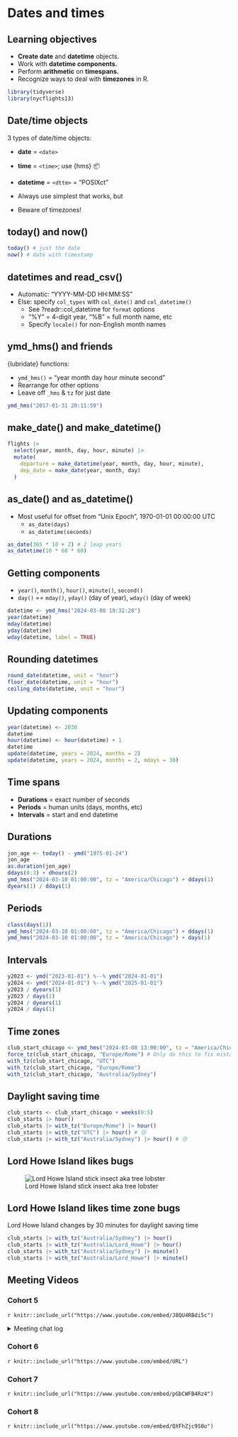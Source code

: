 # Dates and times

## Learning objectives

-   **Create date** and **datetime** objects.
-   Work with **datetime components.**
-   Perform **arithmetic** on **timespans.**
-   Recognize ways to deal with **timezones** in R.

```r
library(tidyverse)
library(nycflights13)
```

## Date/time objects {-}

3 types of date/time objects:

-   **date** = `<date>`
-   **time** = `<time>`; use {hms} 📦
-   **datetime** = `<dttm>` = "POSIXct"

-   Always use simplest that works, but
-   Beware of timezones!

## today() and now() {-}

```r
today() # just the date
now() # date with timestamp
```

## datetimes and read_csv() {-}

-   Automatic: "YYYY-MM-DD HH:MM:SS"
-   Else: specify `col_types` with `col_date()` and `col_datetime()`
    -   See ?readr::col_datetime for `format` options
    -   "%Y" = 4-digit year, "%B" = full month name, etc
    -   Specify `locale()` for non-English month names

## ymd_hms() and friends {-}

{lubridate} functions:

-   `ymd_hms()` = "year month day hour minute second"
-   Rearrange for other options
-   Leave off `_hms` & `tz` for just date

```r
ymd_hms("2017-01-31 20:11:59")
```

## make_date() and make_datetime() {-}

```r
flights |> 
  select(year, month, day, hour, minute) |> 
  mutate(
    departure = make_datetime(year, month, day, hour, minute),
    dep_date = make_date(year, month, day)
  )
```

## as_date() and as_datetime() {-}

-   Most useful for offset from "Unix Epoch", 1970-01-01 00:00:00 UTC
    -   `as_date(days)`
    -   `as_datetime(seconds)`

```r
as_date(365 * 10 + 2) # 2 leap years
as_datetime(10 * 60 * 60)
```

## Getting components {-}

-   `year()`, `month()`, `hour()`, `minute()`, `second()`
-   `day()` == `mday()`, `yday()` (day of year), `wday()` (day of week)

```r
datetime <- ymd_hms("2024-03-08 19:32:28")
year(datetime)
mday(datetime)
yday(datetime)
wday(datetime, label = TRUE)
```

## Rounding datetimes {-}

```r
round_date(datetime, unit = "hour")
floor_date(datetime, unit = "hour")
ceiling_date(datetime, unit = "hour")
```

## Updating components {-}

```r
year(datetime) <- 2030
datetime
hour(datetime) <- hour(datetime) + 1
datetime
update(datetime, years = 2024, months = 2)
update(datetime, years = 2024, months = 2, mdays = 30)
```

## Time spans {-}

-   **Durations** = exact number of seconds
-   **Periods** = human units (days, months, etc)
-   **Intervals** = start and end datetime

## Durations {-}

```r
jon_age <- today() - ymd("1975-01-24")
jon_age
as.duration(jon_age)
ddays(0:3) + dhours(2)
ymd_hms("2024-03-10 01:00:00", tz = "America/Chicago") + ddays(1)
dyears(1) / ddays(1)
```

## Periods {-}

```r
class(days(1))
ymd_hms("2024-03-10 01:00:00", tz = "America/Chicago") + ddays(1)
ymd_hms("2024-03-10 01:00:00", tz = "America/Chicago") + days(1)
```

## Intervals {-}

```r
y2023 <- ymd("2023-01-01") %--% ymd("2024-01-01")
y2024 <- ymd("2024-01-01") %--% ymd("2025-01-01")
y2023 / dyears(1)
y2023 / days(1)
y2024 / dyears(1)
y2024 / days(1)
```

## Time zones {-}

```r
club_start_chicago <- ymd_hms("2024-03-08 13:00:00", tz = "America/Chicago")
force_tz(club_start_chicago, "Europe/Rome") # Only do this to fix mistakes
with_tz(club_start_chicago, "UTC")
with_tz(club_start_chicago, "Europe/Rome")
with_tz(club_start_chicago, "Australia/Sydney")
```

## Daylight saving time {-}

```r
club_starts <- club_start_chicago + weeks(0:5)
club_starts |> hour()
club_starts |> with_tz("Europe/Rome") |> hour()
club_starts |> with_tz("UTC") |> hour() # 😢
club_starts |> with_tz("Australia/Sydney") |> hour() # 😢
```

## Lord Howe Island likes bugs {-}

![Lord Howe Island stick insect aka tree lobster](images/17-lord_howe_stick_insect.jpg)

## Lord Howe Island likes time zone bugs {-}

Lord Howe Island changes by 30 minutes for daylight saving time

```r
club_starts |> with_tz("Australia/Sydney") |> hour()
club_starts |> with_tz("Australia/Lord_Howe") |> hour()
club_starts |> with_tz("Australia/Sydney") |> minute()
club_starts |> with_tz("Australia/Lord_Howe") |> minute()
```

## Meeting Videos

### Cohort 5

`r knitr::include_url("https://www.youtube.com/embed/J8QU4RBdi5c")`

<details>
  <summary> Meeting chat log </summary>
  
```
00:17:21	Sandra Muroy:	Hi Lucus!
00:17:52	lucus w:	Hi Sandra
00:27:34	Ryan Metcalf:	The “Visual Markdown Editor” icon Becki mentioned is intended to provide a similar experience to Jupyter Notebooks.
00:41:39	Federica Gazzelloni:	round_date:: https://lubridate.tidyverse.org/reference/round_date.html
00:51:22	lucus w:	Dates and time are HARD
00:51:40	Sandra Muroy:	agree!
00:52:21	Ryan Metcalf:	For a list of timezone abbreviations in R, run `OlsonNames(tzdir = NULL)`
00:53:16	Sandra Muroy:	thanks Ryan!
00:58:51	Ryan Metcalf:	I learned a trick from Federica….for syntax questions, use “?`<the character in question>`” Note the back ticks to highlight the sequence of character.
01:06:13	lucus w:	“?” -- aka “what the”
01:07:42	Federica Gazzelloni:	?`%--%`
01:08:42	Federica Gazzelloni:	start %--% end
01:10:08	Becki R. (she/her):	Thanks, Federica! The easiest answer is the best.
01:10:54	lucus w:	In healthcare there’s a tendency to deidentify date time objects as it’s considered patient identified information. Masking those date time randomly is a huge challenge
01:11:19	Sandra Muroy:	interesting
01:13:57	Sandra Muroy:	happy holidays everyone!
```
</details>

### Cohort 6

`r knitr::include_url("https://www.youtube.com/embed/URL")`


### Cohort 7

`r knitr::include_url("https://www.youtube.com/embed/pGbCWFB4Rz4")`


### Cohort 8

`r knitr::include_url("https://www.youtube.com/embed/QXFhZjc9S0o")`
